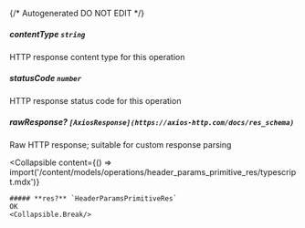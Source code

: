 {/* Autogenerated DO NOT EDIT  */}

##### **contentType** `string`
HTTP response content type for this operation

##### **statusCode** `number`
HTTP response status code for this operation

##### **rawResponse?** `[AxiosResponse](https://axios-http.com/docs/res_schema)`
Raw HTTP response; suitable for custom response parsing

<Collapsible
    content={() => import('/content/models/operations/header_params_primitive_res/typescript.mdx')}
>
    ##### **res?** `HeaderParamsPrimitiveRes`
    OK
    <Collapsible.Break/>
</Collapsible>

